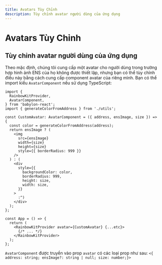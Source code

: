 ```yaml
---
title: Avatars Tùy Chỉnh
description: Tùy chỉnh avatar người dùng của ứng dụng
---
```


# Avatars Tùy Chỉnh

## Tùy chỉnh avatar người dùng của ứng dụng

Theo mặc định, chúng tôi cung cấp một avatar cho người dùng trong trường hợp hình ảnh ENS của họ không được thiết lập, nhưng bạn có thể tùy chỉnh điều này bằng cách cung cấp component avatar của riêng mình. Bạn có thể import kiểu `AvatarComponent` nếu sử dụng TypeScript:

```tsx
import {
  RainbowKitProvider,
  AvatarComponent,
} from 'babylon-react';
import { generateColorFromAddress } from './utils';

const CustomAvatar: AvatarComponent = ({ address, ensImage, size }) => {
  const color = generateColorFromAddress(address);
  return ensImage ? (
    <img
      src={ensImage}
      width={size}
      height={size}
      style={{ borderRadius: 999 }}
    />
  ) : (
    <div
      style={{
        backgroundColor: color,
        borderRadius: 999,
        height: size,
        width: size,
      }}
    >
      :^)
    </div>
  );
};

const App = () => {
  return (
    <RainbowKitProvider avatar={CustomAvatar} {...etc}>
      {/* ... */}
    </RainbowKitProvider>
  );
};
```

`AvatarComponent` được truyền vào prop `avatar` có các loại prop như sau: `<{ address: string; ensImage?: string | null; size: number;}>`
